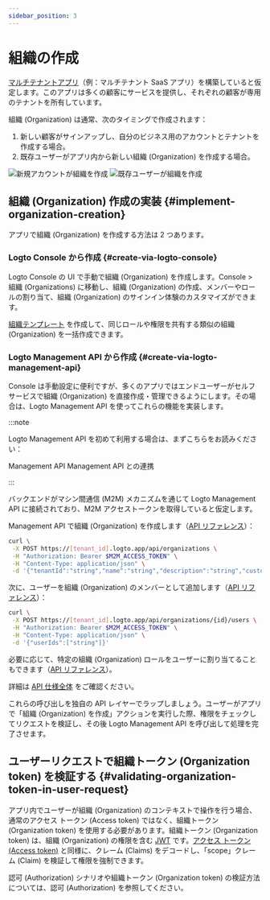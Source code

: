 ```yaml
---
sidebar_position: 3
---
```


# 組織の作成

[マルチテナントアプリ](https://auth.wiki/multi-tenancy)（例：マルチテナント SaaS アプリ）を構築していると仮定します。このアプリは多くの顧客にサービスを提供し、それぞれの顧客が専用のテナントを所有しています。

組織 (Organization) は通常、次のタイミングで作成されます：

1. 新しい顧客がサインアップし、自分のビジネス用のアカウントとテナントを作成する場合。
2. 既存ユーザーがアプリ内から新しい組織 (Organization) を作成する場合。

<img src="/img/assets/new-account-creates-org.png" alt="新規アカウントが組織を作成" />
<img src="/img/assets/existing-user-creates-org.png" alt="既存ユーザーが組織を作成" />

## 組織 (Organization) 作成の実装 \{#implement-organization-creation}

アプリで組織 (Organization) を作成する方法は 2 つあります。

### Logto Console から作成 \{#create-via-logto-console}

Logto Console の UI で手動で組織 (Organization) を作成します。<CloudLink to="/organizations">Console > 組織 (Organizations)</CloudLink>
に移動し、組織 (Organization) の作成、メンバーやロールの割り当て、組織 (Organization) のサインイン体験のカスタマイズができます。

[組織テンプレート](/authorization/organization-template) を作成して、同じロールや権限を共有する類似の組織 (Organization) を一括作成できます。

### Logto Management API から作成 \{#create-via-logto-management-api}

Console は手動設定に便利ですが、多くのアプリではエンドユーザーがセルフサービスで組織 (Organization) を直接作成・管理できるようにします。その場合は、Logto Management API を使ってこれらの機能を実装します。

:::note

Logto Management API を初めて利用する場合は、まずこちらをお読みください：

<Url href="/concepts/core-service/#management-api">Management API</Url>
<Url href="/integrate-logto/interact-with-management-api">Management API との連携</Url>

:::

バックエンドがマシン間通信 (M2M) メカニズムを通じて Logto Management API に接続されており、M2M アクセストークンを取得していると仮定します。

Management API で組織 (Organization) を作成します（[API リファレンス](https://openapi.logto.io/operation/operation-createorganization)）：

```bash
curl \
 -X POST https://[tenant_id].logto.app/api/organizations \
 -H "Authorization: Bearer $M2M_ACCESS_TOKEN" \
 -H "Content-Type: application/json" \
 -d '{"tenantId":"string","name":"string","description":"string","customData":{},"isMfaRequired":false,"branding":{"logoUrl":"string","darkLogoUrl":"string","favicon":"string","darkFavicon":"string"},"createdAt":1234567890}'
```

次に、ユーザーを組織 (Organization) のメンバーとして追加します（[API リファレンス](https://openapi.logto.io/operation/operation-addorganizationusers)）：

```bash
curl \
 -X POST https://[tenant_id].logto.app/api/organizations/{id}/users \
 -H "Authorization: Bearer $M2M_ACCESS_TOKEN" \
 -H "Content-Type: application/json" \
 -d '{"userIds":["string"]}'
```

必要に応じて、特定の組織 (Organization) ロールをユーザーに割り当てることもできます（[API リファレンス](https://openapi.logto.io/operation/operation-assignorganizationrolestousers)）。

詳細は [API 仕様全体](https://openapi.logto.io/group/endpoint-organizations) をご確認ください。

これらの呼び出しを独自の API レイヤーでラップしましょう。ユーザーがアプリで「組織 (Organization) を作成」アクションを実行した際、権限をチェックしてリクエストを検証し、その後 Logto Management API を呼び出して処理を完了させます。

## ユーザーリクエストで組織トークン (Organization token) を検証する \{#validating-organization-token-in-user-request}

アプリ内でユーザーが組織 (Organization) のコンテキストで操作を行う場合、通常のアクセス トークン (Access token) ではなく、組織トークン (Organization token) を使用する必要があります。組織トークン (Organization token) は、組織 (Organization) の権限を含む [JWT](https://auth.wiki/jwt) です。[アクセス トークン (Access token)](https://auth.wiki/access-token) と同様に、クレーム (Claims) をデコードし、「scope」クレーム (Claim) を検証して権限を強制できます。

認可 (Authorization) シナリオや組織トークン (Organization token) の検証方法については、<Url href="/authorization">認可 (Authorization)</Url> を参照してください。
